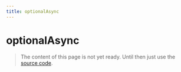 ```yaml
---
title: optionalAsync
---
```


# optionalAsync

> The content of this page is not yet ready. Until then just use the [source code](https://github.com/fabian-hiller/valibot/blob/main/library/src/schemas/optional/optionalAsync.ts).
